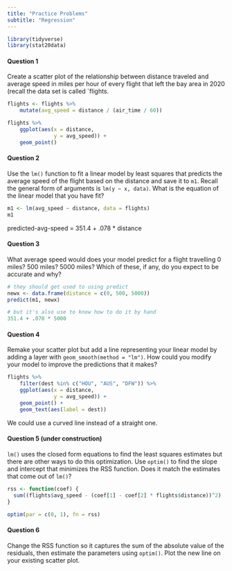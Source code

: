 ```yaml
---
title: "Practice Problems"
subtitle: "Regression"
---
```


```r
library(tidyverse)
library(stat20data)
```

#### Question 1

Create a scatter plot of the relationship between distance traveled and average speed in miles per hour of every flight that left the bay area in 2020 (recall the data set is called `flights.

```r
flights <- flights %>%
    mutate(avg_speed = distance / (air_time / 60))

flights %>%
    ggplot(aes(x = distance,
               y = avg_speed)) +
    geom_point()
```

#### Question 2

Use the `lm()` function to fit a linear model by least squares that predicts the average speed of the flight based on the distance and save it to `m1`. Recall the general form of arguments is `lm(y ~ x, data)`. What is the equation of the linear model that you have fit?

```r
m1 <- lm(avg_speed ~ distance, data = flights)
m1
```

predicted-avg-speed = 351.4 + .078 \* distance

#### Question 3

What average speed would does your model predict for a flight travelling 0 miles? 500 miles? 5000 miles? Which of these, if any, do you expect to be accurate and why?

```r
# they should get used to using predict
newx <- data.frame(distance = c(0, 500, 5000))
predict(m1, newx)

# but it's also use to know how to do it by hand
351.4 + .078 * 5000
```

#### Question 4

Remake your scatter plot but add a line representing your linear model by adding a layer with `geom_smooth(method = "lm")`. How could you modify your model to improve the predictions that it makes?

```r
flights %>%
    filter(dest %in% c("HOU", "AUS", "DFW")) %>%
    ggplot(aes(x = distance,
               y = avg_speed)) +
    geom_point() +
    geom_text(aes(label = dest))
```

We could use a curved line instead of a straight one.


#### Question 5 (under construction)

`lm()` uses the closed form equations to find the least squares estimates but there are other ways to do this optimization. Use `optim()` to find the slope and intercept that minimizes the RSS function. Does it match the estimates that come out of `lm()`?

```r
rss <- function(coef) {
  sum((flights$avg_speed - (coef[1] - coef[2] * flights$distance))^2)
}

optim(par = c(0, 1), fn = rss)
```


#### Question 6

Change the RSS function so it captures the sum of the absolute value of the residuals, then estimate the parameters using `optim()`. Plot the new line on your existing scatter plot.
